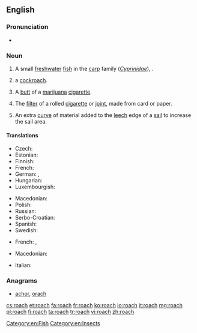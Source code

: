 ==English==

{{wikipedia|Roach}}

===Pronunciation===
* {{rhymes|əʊtʃ}}

===Noun===
{{en-noun|es}}

# A small [[freshwater]] [[fish]] in the [[carp]] family (''[[Cyprinidae]]''), {{taxlink|Rutilus rutilus|species}}.
# {{US}} a [[cockroach]].
# {{US|slang|smoking}} A [[butt]] of a [[marijuana]] [[cigarette]].
# {{UK|slang|smoking}} The [[filter]] of a rolled [[cigarette]] or [[joint]], made from card or paper.
# {{nautical}} An extra [[curve]] of material added to the [[leech]] edge of a [[sail]] to increase the sail area.

====Translations====

{{trans-top|''Rutilus rutilus''}}
* Czech: {{t+|cs|plotice|f}}
* Estonian: {{t-|et|särg}}
* Finnish: {{t+|fi|särki}}
* French: {{t+|fr|gardon|m}}
* German: {{t-|de|Plötze|f}}, {{t-|de|Rotauge|n}}
* Hungarian: {{t-|hu|bodorka}}
* Luxembourgish: {{t-|lb|Routa|n}}
{{trans-mid}}
* Macedonian: {{t-|mk|црвеноперка|f|tr=crvenopérka}}
* Polish: {{t+|pl|płoć|f}}
* Russian: {{t+|ru|плотва|f|tr=plotvá|sc=Cyrl}}
* Serbo-Croatian: {{t-|sh|bodorka|f}}
* Spanish: {{t-|es|leucisco|m}}
* Swedish: {{t+|sv|mört|c}}
{{trans-bottom}}

{{trans-top|slang: butt of a marijuana cigarette}}
* French: {{t+|fr|cul|m}}, {{t-|fr|cul de joint|m}}
{{trans-mid}}
* Macedonian: {{t-|mk|фас|m|tr=fas}}
{{trans-bottom}}

{{trans-see|US: cockroach|cockroach}}

{{trans-top|nautical: curve in the bottom of a sail}}
* Italian: {{t-|it|allunamento|m}}
{{trans-mid}}
{{trans-bottom}}

===Anagrams===
* [[achor#English|achor]], [[orach#English|orach]]

[[Category:en:Fish]]
[[Category:en:Insects]]

[[cs:roach]]
[[et:roach]]
[[fa:roach]]
[[fr:roach]]
[[ko:roach]]
[[io:roach]]
[[it:roach]]
[[mg:roach]]
[[pl:roach]]
[[fi:roach]]
[[ta:roach]]
[[tr:roach]]
[[vi:roach]]
[[zh:roach]]